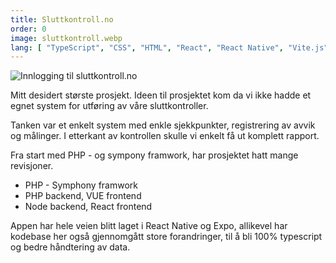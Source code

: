 ```yaml
---
title: Sluttkontroll.no
order: 0
image: sluttkontroll.webp
lang: [ "TypeScript", "CSS", "HTML", "React", "React Native", "Vite.js", "Express", "Expo", "Tailwind CSS" ]
---
```



![Innlogging til sluttkontroll.no](/images/projects/sluttkontroll.webp "Sluttkontroll innlogging")

Mitt desidert største prosjekt. Ideen til prosjektet kom da vi ikke hadde et egnet system for utføring av våre sluttkontroller. 

Tanken var et enkelt system med enkle sjekkpunkter, registrering av avvik og målinger. I etterkant av kontrollen skulle vi enkelt få ut komplett rapport. 

Fra start med PHP - og sympony framwork, har prosjektet hatt mange revisjoner. 

- PHP - Symphony framwork
- PHP backend, VUE frontend 
- Node backend, React frontend 


Appen har hele veien blitt laget i React Native og Expo, allikevel har kodebase her også gjennomgått store forandringer, til å bli 100% typescript og bedre håndtering av data.
